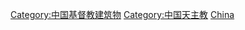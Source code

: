 [[Category:中国基督教建筑物|Category:中国基督教建筑物]]
[[Category:中国天主教|Category:中国天主教]]
[[Category:各国天主教建筑物|China]]